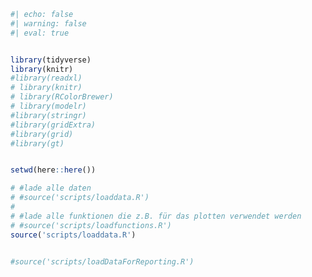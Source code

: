 ```r
#| echo: false
#| warning: false
#| eval: true


library(tidyverse)
library(knitr)
#library(readxl)
# library(knitr)
# library(RColorBrewer)
# library(modelr)
#library(stringr)
#library(gridExtra)
#library(grid)
#library(gt)


setwd(here::here())

# #lade alle daten
# #source('scripts/loaddata.R')
# 
# #lade alle funktionen die z.B. für das plotten verwendet werden
# #source('scripts/loadfunctions.R')
source('scripts/loaddata.R')


#source('scripts/loadDataForReporting.R')

```



